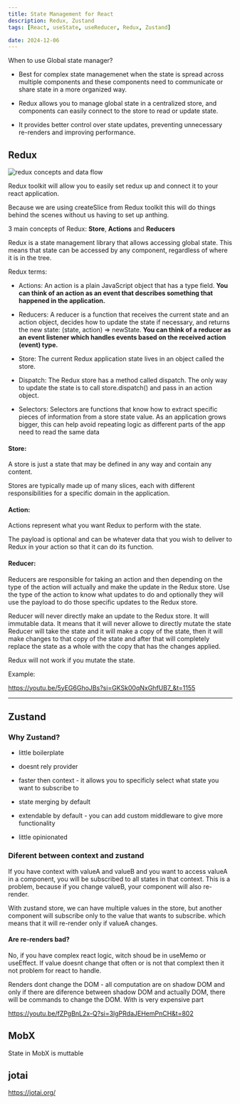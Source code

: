 ```yaml
---
title: State Management for React
description: Redux, Zustand
tags: [React, useState, useReducer, Redux, Zustand]

date: 2024-12-06
---
```


When to use Global state manager?

- Best for complex state managemenet when the state is spread across multiple components and these components need to communicate or share state in a more organized way.

- Redux allows you to manage global state in a centralized store, and components can easily connect to the store to read or update state.

- It provides better control over state updates, preventing unnecessary re-renders and improving performance.

## Redux

<img
  src="/static/images/guides/redux-concepts-and-data-flow.png"
  alt="redux concepts and data flow"
  className="my-6"
/>

<Callout>
Redux toolkit will allow you to easily set redux up and connect it to your react application.

Because we are using createSlice from Redux toolkit this will do things behind the scenes without us having to set up anthing.

</Callout>

3 main concepts of Redux: **Store**, **Actions** and **Reducers**

Redux is a state management library that allows accessing global state.
This means that state can be accessed by any component, regardless of where it is in the tree.

Redux terms:

- Actions: An action is a plain JavaScript object that has a type field. **You can think of an action as an event that describes something that happened in the application.**

- Reducers: A reducer is a function that receives the current state and an action object, decides how to update the state if necessary, and returns the new state: (state, action) => newState. **You can think of a reducer as an event listener which handles events based on the received action (event) type.**

- Store: The current Redux application state lives in an object called the store.

- Dispatch: The Redux store has a method called dispatch. The only way to update the state is to call store.dispatch() and pass in an action object.

- Selectors: Selectors are functions that know how to extract specific pieces of information from a store state value. As an application grows bigger, this can help avoid repeating logic as different parts of the app need to read the same data

#### Store:

A store is just a state that may be defined in any way and contain any content.

Stores are typically made up of many slices, each with different responsibilities for a specific domain in the application.

#### Action:

Actions represent what you want Redux to perform with the state.

The payload is optional and can be whatever data that you wish to deliver to Redux in your action so that it can do its function.

#### Reducer:

Reducers are responsible for taking an action and then depending on the type of the action will actually and make the update in the Redux store.
Use the type of the action to know what updates to do and optionally they will use the payload to do those specific updates to the Redux store.

Reducer will never directly make an update to the Redux store. It will immutable data. It means that it will never allowe to directly mutate the state
Reducer will take the state and it will make a copy of the state, then it will make changes to that copy of the state and after that will completely replace the state as a whole
with the copy that has the changes applied.

<Callout>Redux will not work if you mutate the state.</Callout>

Example:

https://youtu.be/5yEG6GhoJBs?si=GKSk00qNxGhfUB7_&t=1155

---

## Zustand

### Why Zustand?

- little boilerplate

- doesnt rely provider

- faster then context - it allows you to specificly select what state you want to subscribe to

- state merging by default

- extendable by default - you can add custom middleware to give more functionality

- little opinionated

### Diferent between context and zustand

If you have context with valueA and valueB and you want to access valueA in a component, you will be subscribed to all states in that context. This is a problem, because if you change
valueB, your component will also re-render.

With zustand store, we can have multiple values in the store, but another component will subscribe only to the value that wants to subscribe. which means that it will re-render only if valueA changes.

#### Are re-renders bad?

No, if you have complex react logic, witch shoud be in useMemo or useEffect. If value doesnt change that often or is not that complext then it not problem for react to handle.

Renders dont change the DOM - all computation are on shadow DOM and only if there are diference between shadow DOM and actually DOM, there will be commands to change the DOM.
With is very expensive part

https://youtu.be/fZPgBnL2x-Q?si=3lgPRdaJEHemPnCH&t=802

## MobX

State in MobX is muttable

## jotai

https://jotai.org/
